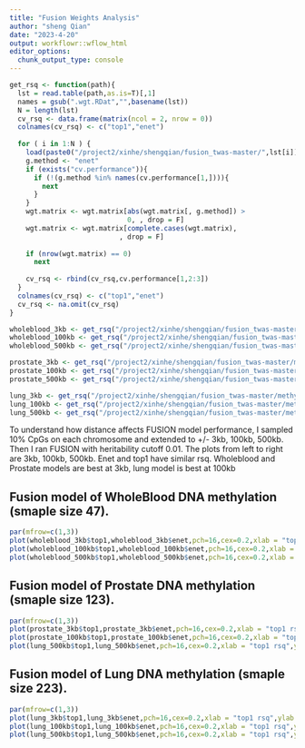 ```yaml
---
title: "Fusion Weights Analysis"
author: "sheng Qian"
date: "2023-4-20"
output: workflowr::wflow_html
editor_options:
  chunk_output_type: console
---
```



```r
get_rsq <- function(path){
  lst = read.table(path,as.is=T)[,1]
  names = gsub(".wgt.RDat","",basename(lst))
  N = length(lst)
  cv_rsq <- data.frame(matrix(ncol = 2, nrow = 0))
  colnames(cv_rsq) <- c("top1","enet")
  
  for ( i in 1:N ) {
    load(paste0("/project2/xinhe/shengqian/fusion_twas-master/",lst[i]))
    g.method <- "enet"
    if (exists("cv.performance")){
      if (!(g.method %in% names(cv.performance[1,]))){
        next
      }
    }
    wgt.matrix <- wgt.matrix[abs(wgt.matrix[, g.method]) > 
                             0, , drop = F]
    wgt.matrix <- wgt.matrix[complete.cases(wgt.matrix), 
                           , drop = F]
  
    if (nrow(wgt.matrix) == 0) 
      next
  
    cv_rsq <- rbind(cv_rsq,cv.performance[1,2:3])
  }
  colnames(cv_rsq) <- c("top1","enet")
  cv_rsq <- na.omit(cv_rsq)
}
```

```r
wholeblood_3kb <- get_rsq("/project2/xinhe/shengqian/fusion_twas-master/methylation_wholeblood_3kb_tmp.pos")
wholeblood_100kb <- get_rsq("/project2/xinhe/shengqian/fusion_twas-master/methylation_wholeblood_tmp.pos")
wholeblood_500kb <- get_rsq("/project2/xinhe/shengqian/fusion_twas-master/methylation_wholeblood_500kb_tmp.pos")

prostate_3kb <- get_rsq("/project2/xinhe/shengqian/fusion_twas-master/methylation_prostate_3kb_tmp.pos")
prostate_100kb <- get_rsq("/project2/xinhe/shengqian/fusion_twas-master/methylation_prostate_tmp.pos")
prostate_500kb <- get_rsq("/project2/xinhe/shengqian/fusion_twas-master/methylation_prostate_500kb_tmp.pos")

lung_3kb <- get_rsq("/project2/xinhe/shengqian/fusion_twas-master/methylation_lung_3kb_tmp.pos")
lung_100kb <- get_rsq("/project2/xinhe/shengqian/fusion_twas-master/methylation_lung_tmp.pos")
lung_500kb <- get_rsq("/project2/xinhe/shengqian/fusion_twas-master/methylation_lung_500kb_tmp.pos")
```

To understand how distance affects FUSION model performance, I sampled 10% CpGs on each chromosome and extended to +/- 3kb, 100kb, 500kb. Then I ran FUSION with heritability cutoff 0.01. The plots from left to right are 3kb, 100kb, 500kb. Enet and top1 have similar rsq. Wholeblood and Prostate models are best at 3kb, lung model is best at 100kb


## Fusion model of WholeBlood DNA methylation (smaple size 47). 

```r
par(mfrow=c(1,3)) 
plot(wholeblood_3kb$top1,wholeblood_3kb$enet,pch=16,cex=0.2,xlab = "top1 rsq",ylab = "enet rsq", main = paste0("enet rsq:",round(mean(wholeblood_3kb$enet),3)," top1 rsq: ",round(mean(wholeblood_3kb$top1),3)))
plot(wholeblood_100kb$top1,wholeblood_100kb$enet,pch=16,cex=0.2,xlab = "top1 rsq",ylab = "enet rsq", main = paste0("enet rsq:",round(mean(wholeblood_100kb$enet),3)," top1 rsq: ",round(mean(wholeblood_100kb$top1),3)))
plot(wholeblood_500kb$top1,wholeblood_500kb$enet,pch=16,cex=0.2,xlab = "top1 rsq",ylab = "enet rsq", main = paste0("enet rsq:",round(mean(wholeblood_500kb$enet),3)," top1 rsq: ",round(mean(wholeblood_500kb$top1),3)))
```

## Fusion model of Prostate DNA methylation (smaple size 123).

```r
par(mfrow=c(1,3)) 
plot(prostate_3kb$top1,prostate_3kb$enet,pch=16,cex=0.2,xlab = "top1 rsq",ylab = "enet rsq", main = paste0("enet rsq:",round(mean(prostate_3kb$enet),3)," top1 rsq: ",round(mean(prostate_3kb$top1),3)))
plot(prostate_100kb$top1,prostate_100kb$enet,pch=16,cex=0.2,xlab = "top1 rsq",ylab = "enet rsq", main = paste0("enet rsq:",round(mean(prostate_100kb$enet),3)," top1 rsq: ",round(mean(prostate_100kb$top1),3)))
plot(lung_500kb$top1,lung_500kb$enet,pch=16,cex=0.2,xlab = "top1 rsq",ylab = "enet rsq", main = paste0("enet rsq:",round(mean(lung_500kb$enet),3)," top1 rsq: ",round(mean(lung_500kb$top1),3)))
```

## Fusion model of Lung DNA methylation (smaple size 223).

```r
par(mfrow=c(1,3)) 
plot(lung_3kb$top1,lung_3kb$enet,pch=16,cex=0.2,xlab = "top1 rsq",ylab = "enet rsq", main = paste0("enet rsq:",round(mean(lung_3kb$enet),3)," top1 rsq: ",round(mean(lung_3kb$top1),3)))
plot(lung_100kb$top1,lung_100kb$enet,pch=16,cex=0.2,xlab = "top1 rsq",ylab = "enet rsq", main = paste0("enet rsq:",round(mean(lung_100kb$enet),3)," top1 rsq: ",round(mean(lung_100kb$top1),3)))
plot(lung_500kb$top1,lung_500kb$enet,pch=16,cex=0.2,xlab = "top1 rsq",ylab = "enet rsq", main = paste0("enet rsq:",round(mean(lung_500kb$enet),3)," top1 rsq: ",round(mean(lung_500kb$top1),3)))
```